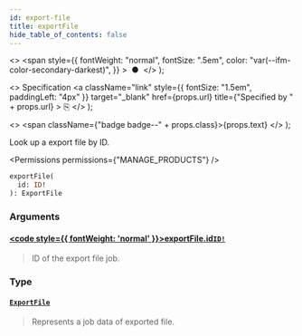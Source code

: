 ```yaml
---
id: export-file
title: exportFile
hide_table_of_contents: false
---
```


  <>
    <span
      style={{
        fontWeight: "normal",
        fontSize: ".5em",
        color: "var(--ifm-color-secondary-darkest)",
      }}
    >
      &nbsp;●&nbsp;
    </span>
  </>
);

  <>
    Specification
    <a
      className="link"
      style={{ fontSize: "1.5em", paddingLeft: "4px" }}
      target="\_blank"
      href={props.url}
      title={"Specified by " + props.url}
    >
      ⎘
    </a>
  </>
);

  <>
    <span className={"badge badge--" + props.class}>{props.text}</span>
  </>
);

Look up a export file by ID.

<Permissions permissions={"MANAGE_PRODUCTS"} />

```graphql
exportFile(
  id: ID!
): ExportFile
```

### Arguments

#### [<code style={{ fontWeight: 'normal' }}>exportFile.<b>id</b></code>](#)<Bullet />[`ID!`](../../../api-reference/miscellaneous/scalars/id) <Badge class="secondary" text="non-null"/> <Badge class="secondary" text="scalar"/> <Badge class="secondary" text="miscellaneous"/>

> ID of the export file job.

### Type

#### [`ExportFile`](../../../api-reference/miscellaneous/objects/export-file) <Badge class="secondary" text="object"/> <Badge class="secondary" text="miscellaneous"/>

> Represents a job data of exported file.

